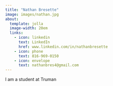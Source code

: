 ```yaml
---
title: "Nathan Bresette"
image: images/nathan.jpg
about:
  template: jolla
  image-width: 20em
  links:
    - icon: linkedin
      text: LinkedIn
      href: www.linkedin.com/in/nathanbresette
    - icon: phone
      text: 816-969-0150
    - icon: envelope
      text: nathanbres4@gmail.com
---
```


I am a student at Truman
